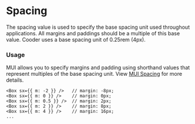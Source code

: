 
<Meta title="@cooder/themes/Spacing" />

# Spacing

The spacing value is used to specify the base spacing unit used throughout applications. All margins and paddings should be a multiple of this base value. Cooder uses a base spacing unit of 0.25rem (4px).

### Usage

MUI allows you to specify margins and padding using shorthand values that represent multiples of the base spacing unit. View [MUI Spacing](https://mui.com/system/spacing/) for more details.

```tsx
<Box sx={{ m: -2 }} />   // margin: -8px;
<Box sx={{ m: 0 }} />    // margin: 0px;
<Box sx={{ m: 0.5 }} />  // margin: 2px;
<Box sx={{ m: 2 }} />    // margin: 8px;
<Box sx={{ m: 4 }} />    // margin: 16px;
...
```
